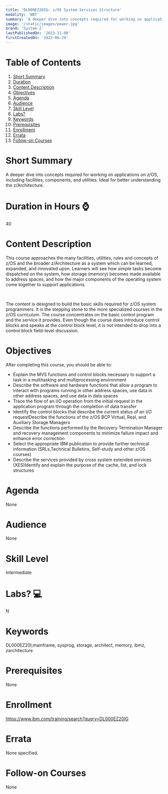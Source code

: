```yaml
---
title: 'DL000EZ20IG: z/OS System Services Structure'
modality: 'WBT'
summary: 'A deeper dive into concepts required for working on applications on z/OS, including facilities, components, and utilities. Ideal for better understanding the z/Architecture.'
image: '/static/images/power.jpg'
brand: 'System Z'
lastPublishedOn: '2023-11-08'
firstCreatedOn: '2022-06-29'
---
```

# Table of Contents
1.  [Short Summary](#short-summary)
2.  [Duration](#duration-in-hours-)
3.  [Content Description](#content-description)
4.  [Objectives](#objectives)
5.  [Agenda](#agenda)
6.  [Audience](#audience)
7.  [Skill Level](#skill-level)
8.  [Labs?](#labs-)
9.  [Keywords](#keywords)
10. [Prerequisites](#prerequisites)
11. [Enrollment](#enrollment)
12. [Errata](#errata)
13. [Follow-on Courses](#follow-on-courses)

# Short Summary
A deeper dive into concepts required for working on applications on z/OS, including facilities, components, and utilities. Ideal for better understanding the z/Architecture.

# Duration in Hours ⌚
40

# Content Description
This course approaches the many facilities, utilities, rules and concepts of z/OS and the broader z/Architecture as a system which can be learned, expanded, and innovated upon. Learners will see how simple tasks become dispatched on the system, how storage (memory) becomes made available to address spaces, and how the major components of the operating system come together to support applications. 

 

The content is designed to build the basic skills required for z/OS system programmers. It is the stepping stone to the more specialized courses in the z/OS curriculum. The course concentrates on the basic control program and the service it provides. Even though the course does introduce control blocks and speaks at the control block level, it is not intended to drop into a control block field-level discussion.



# Objectives
After completing this course, you should be able to:

* Explain the MVS functions and control blocks necessary to support a task in a multitasking and multiprocessing environment
* Describe the software and hardware functions that allow a program to interact with programs running in other address spaces, use data in other address spaces, and use data in data spaces
* Trace the flow of an I/O operation from the initial request in the application program through the completion of data transfer
* Identify the control blocks that describe the current status of an I/O requestDescribe the functions of the z/OS BCP Virtual, Real, and Auxiliary Storage Managers
* Describe the functions performed by the Recovery Termination Manager and recovery management components to minimize failure impact and enhance error correction
* Select the appropriate IBM publication to provide further technical information (SRLs,Technical Bulletins, Self-study and other z/OS courses)
* Describe the services provided by cross system extended services (XES)Identify and explain the purpose of the cache, list, and lock structures


# Agenda
None

# Audience
None

# Skill Level
Intermediate

# Labs? 💻
N

# Keywords
DL000EZ20I;mainframe, sysprog, storage, architect, memory, ibmz, zarchitecture

# Prerequisites
None

# Enrollment
https://www.ibm.com/training/search?query=DL000EZ20IG

# Errata
None specified.

# Follow-on Courses
None


